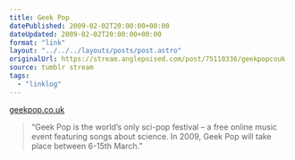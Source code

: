 ```yaml
---
title: Geek Pop
datePublished: 2009-02-02T20:00:00+00:00
dateUpdated: 2009-02-02T20:00:00+00:00
format: "link"
layout: "../../../layouts/posts/post.astro"
originalUrl: https://stream.anglepoised.com/post/75110336/geekpopcouk
source: tumblr stream
tags:
  - "linklog"
---
```


[geekpop.co.uk][1]

> &ldquo;Geek Pop is the world&rsquo;s only sci-pop festival &#8211; a free online music event featuring songs about science. In 2009, Geek Pop will take place between 6-15th March.&rdquo;

[1]: http://www.geekpop.co.uk/
